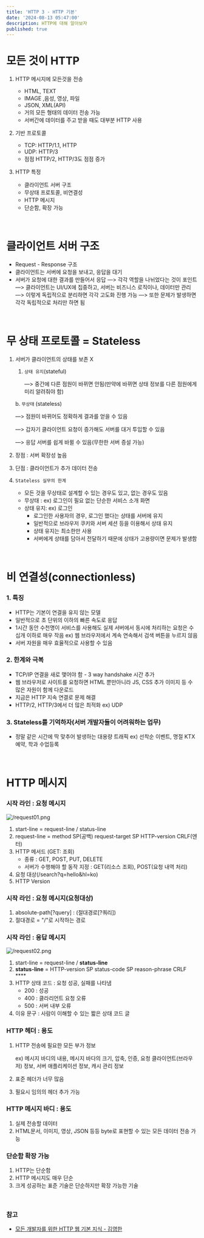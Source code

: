 ```yaml
---
title: 'HTTP 3 - HTTP 기본'
date: '2024-08-13 05:47:00'
description: HTTP에 대해 알아보자
published: true
---
```


# 모든 것이 HTTP

1. HTTP 메시지에 모든것을 전송

   - HTML, TEXT
   - IMAGE ,음성, 영상, 파일
   - JSON, XML(API)
   - 거의 모든 형태의 데이터 전송 가능
   - 서버간에 데이터를 주고 받을 때도 대부분 HTTP 사용

1. 기반 프로토콜
   - TCP: HTTP/1.1, HTTP
   - UDP: HTTP/3
   - 점점 HTTP/2, HTTP/3도 점점 증가
1. HTTP 특정
   - 클라이언트 서버 구조
   - 무상태 프로토콜, 비연결성
   - HTTP 메시지
   - 단순함, 확장 가능

<br />

# 클라이언트 서버 구조

- Request - Response 구조
- 클라이언트는 서버에 요청을 보내고, 응답을 대기
- 서버가 요청에 대한 결과를 만들어서 응답
  —> 각각 역할을 나뉘었다는 것이 포인트
  —> 클라이언트는 UI/UX에 집중하고, 서버는 비즈니스 로직이나, 데이터만 관리
  —> 이렇게 독립적으로 분리하면 각각 고도화 진행 가능
  —> 또한 문제가 발생하면 각각 독립적으로 처리만 하면 됨

<br />

# 무 상태 프로토콜 = Stateless

1. 서버가 클라이언트의 상태를 보존 X

   1. `상태 유지`(stateful)

      —> 중간에 다른 점원이 바뀌면 안됨(만약에 바뀌면 상태 정보를 다른 점원에게 미리 알려줘야 함)

   b. `무상태` (stateless)

   —> 점원이 바뀌어도 정확하게 결과를 얻을 수 있음

   —> 갑자기 클라이언트 요청이 증가해도 서버를 대거 투입할 수 있음

   —> 응답 서버를 쉽게 바뀔 수 있음(무한한 서버 증설 가능)

2. 장점 : 서버 확장성 높음
3. 단점 : 클라이언트가 추가 데이터 전송
4. `Stateless 실무의 한계`
   - 모든 것을 무상태로 설계할 수 있는 경우도 있고, 없는 경우도 있음
   - 무상태 : ex) 로그인이 필요 없는 단순한 서비스 소개 화면
   - 상태 유지: ex) 로그인
     - 로그인한 사용자의 경우, 로그인 했다는 상태를 서버에 유지
     - 일반적으로 브라우저 쿠키와 서버 세션 등을 이용해서 상태 유지
     - 상태 유지는 최소한만 사용
     - 서버에게 상태를 담아서 전달하기 때문에 상태가 고용량이면 문제가 발생함

<br />

# 비 연결성(connectionless)

### 1. 특징

- HTTP는 기본이 연결을 유지 않는 모델
- 일반적으로 초 단위의 이하의 빠른 속도로 응답
- 1시간 동안 수천명이 서비스를 사용해도 실제 서버에서 동시에 처리하는 요청은 수십개 이하로 매우 작음
  ex) 웹 브라우저에서 계속 연속해서 검색 버튼을 누르지 않음
- 서버 자원을 매우 효율적으로 사용할 수 있음

### 2. 한계와 극복

- TCP/IP 연결을 새로 맺어야 함 - 3 way handshake 시간 추가
- 웹 브라우저로 사이트를 요청하면 HTML 뿐만아니라 JS, CSS 추가 이미지 등 수많은 자원이 함께 다운로드
- 지금은 HTTP 지속 연결로 문제 해결
- HTTP/2, HTTP/3에서 더 많은 최적화 ex) UDP

### 3. Stateless를 기억하자(서버 개발자들이 어려워하는 업무)

- 정말 같은 시간에 딱 맞추어 발생하는 대용량 트래픽
  ex) 선착순 이벤트, 명절 KTX 예약, 학과 수업등록

<br />

# HTTP 메시지

### 시작 라인 : 요청 메시지

![/request01.png](/request01.png)

1. start-line = request-line / status-line
2. request-line = method SP(공백) request-target SP HTTP-version CRLF(엔터)
3. HTTP 메서드 (GET: 조회)
   - 종류 : GET, POST, PUT, DELETE
   - 서버가 수행해야 할 동작 지정 : GET(리소스 조회), POST(요청 내역 처리)
4. 요청 대상(/search?q=hello&hl=ko)
5. HTTP Version

### 시작 라인 : 요청 메시지(요청대상)

1. absolute-path[?query] : (절대경로[?쿼리])
2. 절대경로 = "/"로 시작하는 경로

### 시작 라인 : 응답 메시지

![/request02.png](/request02.png)

1. start-line = request-line / **status-line**
2. **status-line** = HTTP-version SP status-code SP reason-phrase CRLF \*\*\*\*
3. HTTP 상태 코드 : 요청 성공, 실패를 나타냄
   - 200 : 성공
   - 400 : 클라리언트 요청 오류
   - 500 : 서버 내부 오류
4. 이유 문구 : 사람이 이해할 수 있는 짧은 상태 코드 글

### HTTP 헤더 : 용도

1. HTTP 전송에 필요한 모든 부가 정보

   ex) 메시지 바디의 내용, 메시지 바다의 크기, 압축, 인증, 요청 클라이언트(브라우저) 정보, 서버 애플리케이션 정보, 캐시 관리 정보

2. 표준 헤더가 너무 많음
3. 필요시 임의의 헤더 추가 가능

### HTTP 메시지 바디 : 용도

1. 실제 전송할 데이터
2. HTML문서, 이미지, 영상, JSON 등등 byte로 표현할 수 있는 모든 데이터 전송 가능

### 단순함 확장 가능

1. HTTP는 단순함
2. HTTP 메시지도 매우 단순
3. 크게 성공하는 표준 기술은 단순하지만 확장 가능한 기술

<br />

### 참고

- [모든 개발자를 위한 HTTP 웹 기본 지식 - 김영한](https://www.inflearn.com/course/http-%EC%9B%B9-%EB%84%A4%ED%8A%B8%EC%9B%8C%ED%81%AC?attributionToken=ChQxMDMxMDMxMDE1NjYzNjU4Nzc5ORANGiNyZWNvbW1lbmRlX3JlY29tbWVuZGVfMTcwMjUyNjQzNDA2NiIXcmVjb21tZW5kZWQtZm9yLXlvdS1jdnIoAA&gad_source=1&gclid=Cj0KCQjwn9y1BhC2ARIsAG5IY-5JlzrjtdmxjRF1KlOKOj-mkkTeNEZYmsMM1bLGQ98vSi01VjhWlcAaAvWIEALw_wcB)
